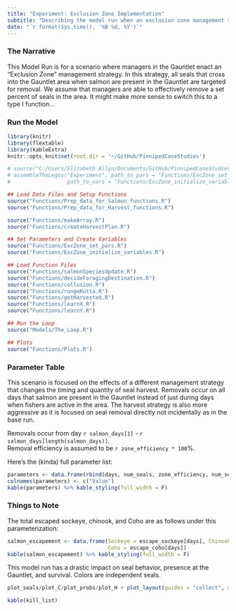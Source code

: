 ```yaml
---
title: "Experiment: Exclusion Zone Implementation"
subtitle: "Describing the model run when an exclusion zone management strategy is implemented"
date: "`r format(Sys.time(), '%B %d, %Y')`"
---
```


### The Narrative

This Model Run is for a scenario where managers in the Gauntlet enact an "Exclusion Zone" management strategy. In this strategy, all seals that cross into the Gauntlet area when salmon are present in the Gauntlet are targeted for removal. We assume that managers are able to effectively remove a set percent of seals in the area. It might make more sense to switch this to a type I function...

### Run the Model

```r
library(knitr)
library(flextable)
library(kableExtra)
knitr::opts_knit$set(root.dir = '~/GitHub/PinnipedCaseStudies')
```

```r
# source("C:/Users/Elizabeth Allyn/Documents/GitHub/PinnipedCaseStudies/Functions/assembleTheLegos.R")
# assembleTheLegos("Experiment", path_to_pars = "Functions/ExcZone_set_pars.R", 
#                  path_to_vars = "Functions/ExcZone_initialize_variables.R")

## Load Data Files and Setup Functions 
source("Functions/Prep_data_for_Salmon_functions.R")
source("Functions/Prep_data_for_Harvest_functions.R")

source("Functions/makeArray.R")
source("Functions/createHarvestPlan.R")

## Set Parameters and Create Variables
source("Functions/ExcZone_set_pars.R")
source("Functions/ExcZone_initialize_variables.R")

## Load Function Files
source("Functions/salmonSpeciesUpdate.R")
source("Functions/decideForagingDestination.R")
source("Functions/collusion.R")
source("Functions/rungeKutta.R")
source("Functions/getHarvested.R")
source("Functions/learnX.R")
source("Functions/learnY.R")

## Run the Loop
source("Models/The_Loop.R")

## Plots
source("Functions/Plots.R")
```

### Parameter Table

This scenario is focused on the effects of a different management strategy that changes the timing and quantity of seal harvest. Removals occur on all days that salmon are present in the Gauntlet instead of just during days when fishers are active in the area. The harvest strategy is also more aggressive as it is focused on seal removal directly not incidentally as in the base run.

Removals occur from day `r salmon_days[1]` - `r salmon_days[length(salmon_days)]`.  
Removal efficiency is assumed to be `r zone_efficiency * 100`%.

Here's the (kinda) full parameter list:
```r
parameters <- data.frame(rbind(days, num_seals, zone_efficiency, num_seals_2_copy, sockeye_escape_rate, chinook_escape_rate, coho_escape_rate, min_fishers, max_fishers, fishery_open, fishery_close, sockeye_fish_rate, chinook_fish_rate, coho_fish_rate, natural_mort, Cmax, alpha))
colnames(parameters) <- c("Value")
kable(parameters) %>% kable_styling(full_width = F)
```

### Things to Note

The total escaped sockeye, chinook, and Coho are as follows under this parameterization:

```r
salmon_escapement <- data.frame(Sockeye = escape_sockeye[days], Chinook = escape_chinook[days],
                                Coho = escape_coho[days])
kable(salmon_escapement) %>% kable_styling(full_width = F)
```

This model run has a drastic impact on seal behavior, presence at the Gauntlet, and survival. 
Colors are independent seals.
```r
plot_seals/plot_C/plot_probs/plot_H + plot_layout(guides = "collect", axes = "collect")

kable(kill_list)
```


